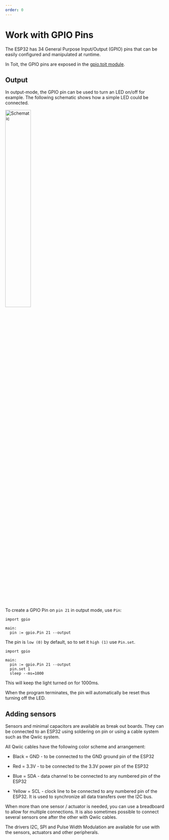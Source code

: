 ```yaml
---
order: 0
---
```



# Work with GPIO Pins

The ESP32 has 34 General Purpose Input/Output (GPIO) pins that can be easily configured and manipulated at runtime.

In Toit, the GPIO pins are exposed in the [gpio.toit module](https://libs.toit.io/gpio/library-summary).

## Output

In output-mode, the GPIO pin can be used to turn an LED on/off for example. The following schematic shows how a simple LED could be connected.

<img src={LedZeroOne} alt="Schematic" width="40%" />

To create a GPIO Pin on `pin 21` in output mode, use `Pin`:

```
import gpio

main:
  pin := gpio.Pin 21 --output
```

The pin is `low (0)` by default, so to set it `high (1)` use `Pin.set`.

```
import gpio

main:
  pin := gpio.Pin 21 --output
  pin.set 1
  sleep --ms=1000
```

This will keep the light turned on for 1000ms.

<Note type="warning">
When the program terminates, the pin will automatically be reset thus turning off the LED.
</Note>

## Adding sensors

Sensors and minimal capacitors are available as break out boards.
They can be connected to an ESP32 using soldering on pin or using a cable system such as the Qwiic system.

All Qwiic cables have the following color scheme and arrangement:

* Black = GND - to be connected to the GND ground pin of the ESP32

* Red = 3.3V - to be connected to the 3.3V power pin of the ESP32

* Blue = SDA - data channel to be connected to any numbered pin of the ESP32

* Yellow = SCL - clock line to be connected to any numbered pin of the ESP32. It is used to synchronize all data transfers over the I2C bus. 

When more than one sensor / actuator is needed, you can use a breadboard to allow for multiple connections. It is also sometimes possible to connect several sensors one after the other with Qwiic cables.

The drivers I2C, SPI and Pulse Width Modulation are available for use with the sensors, actuators and other peripherals.

